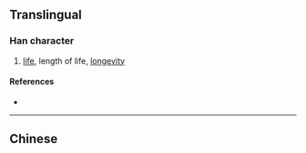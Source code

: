 {{character info/new}}
{{also|壽|寿}}
==Translingual==

===Han character===
{{Han char|rn=33|rad=士|as=12|sn=14|four=|canj=QMRDI}}

# [[life]], length of life, [[longevity]]

====References====
* {{Han ref|kx=0244.111|hdz=10490.010|uh=5900|ud=22784}}

----

==Chinese==
{{zh-see|壽|v}}